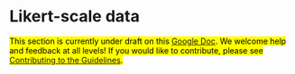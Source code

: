 # Likert-scale data {#likert}

<mark>
This section is currently under draft on this [Google Doc](https://docs.google.com/document/d/13EU5DZhAOoCCBkEBGhfrr99UN4okxVgM1MYhlbzk_Dg/edit).
We welcome help and feedback at all levels!
If you would like to contribute, please see
[Contributing to the Guidelines](https://github.com/transparentstats/guidelines/wiki/Contributing-to-the-Guidelines).
</mark>
